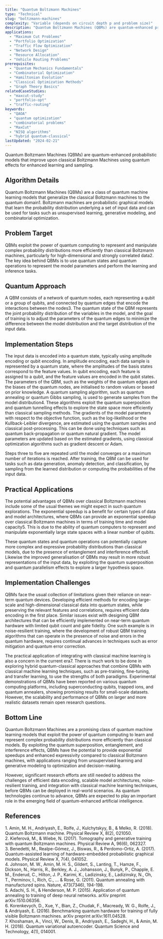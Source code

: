 ```yaml
---
title: "Quantum Boltzmann Machines"
type: "Technical"
slug: "boltzmann-machines"
complexity: "Variable (depends on circuit depth p and problem size)"
description: "Quantum Boltzmann Machines (QBMs) are quantum-enhanced probabilistic models that improve upon classical Boltzmann Machines using quantum effects for enhanced learning and sampling."
applications:
  - "Maximum Cut Problems"
  - "Portfolio Optimization"
  - "Traffic Flow Optimization"
  - "Network Design"
  - "Resource Allocation"
  - "Vehicle Routing Problems"
prerequisites:
  - "Quantum Mechanics Fundamentals"
  - "Combinatorial Optimization"
  - "Hamiltonian Evolution"
  - "Classical Optimization Methods"
  - "Graph Theory Basics"
relatedCaseStudies:
  - "maxcut-study"
  - "portfolio-opt"
  - "traffic-routing"
keywords:
  - "QAOA"
  - "quantum optimization"
  - "combinatorial problems"
  - "MaxCut"
  - "NISQ algorithms"
  - "hybrid quantum-classical"
lastUpdated: "2024-02-21"
---
```


Quantum Boltzmann Machines (QBMs) are quantum-enhanced probabilistic models that improve upon classical Boltzmann Machines using quantum effects for enhanced learning and sampling.

## Algorithm Details

Quantum Boltzmann Machines (QBMs) are a class of quantum machine learning models that generalize the classical Boltzmann machines to the quantum domain1. Boltzmann machines are probabilistic graphical models that learn the probability distribution underlying a set of input data and can be used for tasks such as unsupervised learning, generative modeling, and combinatorial optimization.

## Problem Target

QBMs exploit the power of quantum computing to represent and manipulate complex probability distributions more efficiently than classical Boltzmann machines, particularly for high-dimensional and strongly correlated data2. The key idea behind QBMs is to use quantum states and quantum operations to represent the model parameters and perform the learning and inference tasks.


## Quantum Approach

A QBM consists of a network of quantum nodes, each representing a qubit or a group of qubits, and connected by quantum edges that encode the interactions between the nodes3. The quantum state of the QBM represents the joint probability distribution of the variables in the model, and the goal of training is to adjust the parameters of the quantum edges to minimize the difference between the model distribution and the target distribution of the input data.

## Implementation Steps

<Steps>
  <Step title="InitiState preparationalisation">
    The input data is encoded into a quantum state, typically using amplitude encoding or qubit encoding. In amplitude encoding, each data sample is represented by a quantum state, where the amplitudes of the basis states correspond to the feature values. In qubit encoding, each feature is assigned to a qubit, and the feature values are encoded in the qubit states.
  </Step>
  <Step title="Model Initialisation">
    The parameters of the QBM, such as the weights of the quantum edges and the biases of the quantum nodes, are initialised to random values or based on prior knowledge.
  </Step>
  <Step title="Quantum sampling">
    A quantum sampling algorithm, such as quantum annealing or quantum Gibbs sampling, is used to generate samples from the model distribution4. These algorithms exploit the quantum superposition and quantum tunnelling effects to explore the state space more efficiently than classical sampling methods.
  </Step>
  <Step title="Gradient estimation">
    The gradients of the model parameters with respect to the objective function, such as the log-likelihood or the Kullback-Leibler divergence, are estimated using the quantum samples and classical post-processing. This can be done using techniques such as quantum back-propagation or quantum natural gradient.
  </Step>
  <Step title="Parameter update">
    The model parameters are updated based on the estimated gradients, using classical optimization algorithms such as gradient descent or Adam.
  </Step>
</Steps>

Steps three to five are repeated until the model converges or a maximum number of iterations is reached. After training, the QBM can be used for tasks such as data generation, anomaly detection, and classification, by sampling from the learned distribution or computing the probabilities of the input data.

## Practical Applications

The potential advantages of QBMs over classical Boltzmann machines include some of the usual themes we might expect in such quantum explorations. The exponential speedup is a benefit for certain types of data and model architectures, where QBMs can provide an exponential speedup over classical Boltzmann machines in terms of training time and model capacity5. This is due to the ability of quantum computers to represent and manipulate exponentially large state spaces with a linear number of qubits.

These quantum states and quantum operations can potentially capture more complex and expressive probability distributions than classical models, due to the presence of entanglement and interference effects6. Likewise the improved generalisation of QBMs may result in more robust representations of the input data, by exploiting the quantum superposition and quantum parallelism effects to explore a larger hypothesis space.

## Implementation Challenges

QBMs face the usual collection of limitations given their reliance on near-term quantum devices. Developing efficient methods for encoding large-scale and high-dimensional classical data into quantum states, while preserving the relevant features and correlations, requires efficient data encoding in the first place. Similar issues exist with designing QBM architectures that can be efficiently implemented on near-term quantum hardware with limited qubit count and gate fidelity. One such example is in noise-resilient training, where the development of robust QBM training algorithms that can operate in the presence of noise and errors in the quantum hardware, requires continual advances in techniques such as error mitigation and quantum error correction.

The practical application of integrating with classical machine learning is also a concern in the current era7. There is much work to be done in exploring hybrid quantum-classical approaches that combine QBMs with classical machine learning techniques, such as pre-training, fine-tuning, and transfer learning, to use the strengths of both paradigms. Experimental demonstrations of QBMs have been reported on various quantum computing platforms, including superconducting qubits, trapped ions, and quantum annealers, showing promising results for small-scale datasets. However, the scalability and performance of QBMs on larger and more realistic datasets remain open research questions.

## Bottom Line

Quantum Boltzmann Machines are a promising class of quantum machine learning models that exploit the power of quantum computing to learn and represent complex probability distributions more efficiently than classical models. By exploiting the quantum superposition, entanglement, and interference effects, QBMs have the potential to provide exponential speedups and enhanced expressivity compared to classical Boltzmann machines, with applications ranging from unsupervised learning and generative modeling to optimization and decision-making. 

However, significant research efforts are still needed to address the challenges of efficient data encoding, scalable model architectures, noise-resilient training, and integration with classical machine learning techniques, before QBMs can be deployed in real-world scenarios. As quantum technologies continue to advance, QBMs are expected to play an important role in the emerging field of quantum-enhanced artificial intelligence.

## References

<div className="references-section">
  <div id="ref-1" className="reference-item">
1. Amin, M. H., Andriyash, E., Rolfe, J., Kulchytskyy, B., & Melko, R. (2018). Quantum Boltzmann machine. Physical Review X, 8(2), 021050.
  </div>
  <div id="ref-1" className="reference-item">
2. Kieferová, M., & Wiebe, N. (2017). Tomography and generative training with quantum Boltzmann machines. Physical Review A, 96(6), 062327.
  </div>
  <div id="ref-1" className="reference-item">
3. Benedetti, M., Realpe-Gómez, J., Biswas, R., & Perdomo-Ortiz, A. (2017). Quantum-assisted learning of hardware-embedded probabilistic graphical models. Physical Review X, 7(4), 041052.
  </div>
  <div id="ref-1" className="reference-item">
4. Johnson, M. W., Amin, M. H. S., Gildert, S., Lanting, T., Hamze, F., Dickson, N., Harris, R., Berkley, A. J., Johansson, J., Bunyk, P., Chapple, E. M., Enderud, C., Hilton, J. P., Karimi, K., Ladizinsky, E., Ladizinsky, N., Oh, T., Perminov, I., Rich, C., ... & Rose, G. (2011). Quantum annealing with manufactured spins. Nature, 473(7346), 194-198.
  </div>
  <div id="ref-1" className="reference-item">
5. Adachi, S. H., & Henderson, M. P. (2015). Application of quantum annealing to training of deep neural networks. arXiv preprint arXiv:1510.06356.
  </div>
  <div id="ref-1" className="reference-item">
6. Korenkevych, D., Xue, Y., Bian, Z., Chudak, F., Macready, W. G., Rolfe, J., & Andriyash, E. (2016). Benchmarking quantum hardware for training of fully visible Boltzmann machines. arXiv preprint arXiv:1611.04528.
  </div>
  <div id="ref-1" className="reference-item">
7. Khoshaman, A., Vinci, W., Denis, B., Andriyash, E., Sadeghi, H., & Amin, M. H. (2018). Quantum variational autoencoder. Quantum Science and Technology, 4(1), 014001.
</div>
</div>